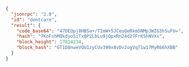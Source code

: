 ```json
{
  "jsonrpc": "2.0",
  "id": "dontcare",
  "result": {
    "code_base64": "47DEQpj8HBSa+/TImW+5JCeuQeRkm5NMpJWZG3hSuFU=",
    "hash": "7KoFshMQkdyo5iTx8P2LbLu9jQpxRn24d27FrKShNVXs",
    "block_height": 17814234,
    "block_hash": "GT1D8nweVQU1zyCUv399x8vDv2ogVq71w17MyR66hXBB"
  }
}
```
